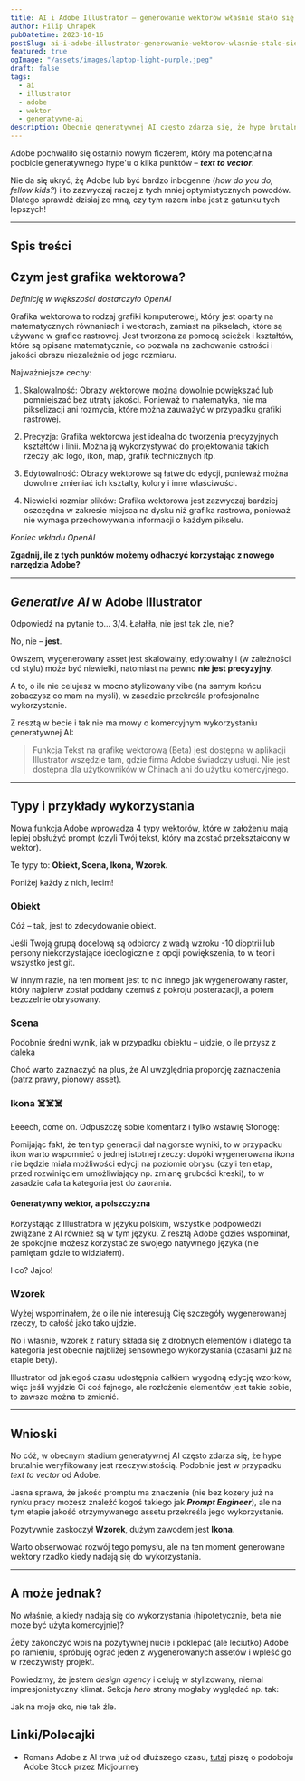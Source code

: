 ```yaml
---
title: AI i Adobe Illustrator – generowanie wektorów właśnie stało się faktem (i działa dokładnie tak, jak się spodziewasz)
author: Filip Chrapek
pubDatetime: 2023-10-16
postSlug: ai-i-adobe-illustrator-generowanie-wektorow-wlasnie-stalo-sie-faktem
featured: true
ogImage: "/assets/images/laptop-light-purple.jpeg"
draft: false
tags:
  - ai
  - illustrator
  - adobe
  - wektor
  - generatywne-ai
description: Obecnie generatywnej AI często zdarza się, że hype brutalnie weryfikowany jest rzeczywistością. Jak jest tym razem?
---
```



Adobe pochwaliło się ostatnio <LinkExternal href="https://helpx.adobe.com/pl/illustrator/using/text-to-vector-graphic.html?trackingid=QGMZPBRY&mv=in-product&mv2=ai">nowym ficzerem</LinkExternal>, który ma potencjał na podbicie generatywnego hype'u o kilka punktów – ***text to vector***.

Nie da się ukryć, żę Adobe lub być bardzo inbogenne (*how do you do, fellow kids?*) i to zazwyczaj raczej z tych mniej optymistycznych powodów. Dlatego sprawdź dzisiaj ze mną, czy tym razem inba jest z gatunku tych lepszych!

<BlogPostImage
  src={dontLie}
  alt="Snape, mówi żebyś nie kłamał"
  figcaption="Ty kiedy czytasz, że Adobe umożliwiło tworzenie oszałamiających grafik wektorowych"
/>

---

## Spis treści

## Czym jest grafika wektorowa? 

*Definicję w większości dostarczyło OpenAI*

<LinkExternal href="https://www.adobe.com/pl/creativecloud/file-types/image/vector.html">Grafika wektorowa to rodzaj grafiki komputerowej</LinkExternal>, który jest oparty na matematycznych równaniach i wektorach, zamiast na pikselach, które są używane w grafice rastrowej. Jest tworzona za pomocą ścieżek i kształtów, które są opisane matematycznie, co pozwala na zachowanie ostrości i jakości obrazu niezależnie od jego rozmiaru. 

Najważniejsze cechy:

1. Skalowalność: Obrazy wektorowe można dowolnie powiększać lub pomniejszać bez utraty jakości. Ponieważ to matematyka, nie ma pikselizacji ani rozmycia, które można zauważyć w przypadku grafiki rastrowej.
    
2. Precyzja: Grafika wektorowa jest idealna do tworzenia precyzyjnych kształtów i linii. Można ją wykorzystywać do projektowania takich rzeczy jak: logo, ikon, map, grafik technicznych itp.
    
3. Edytowalność: Obrazy wektorowe są łatwe do edycji, ponieważ można dowolnie zmieniać ich kształty, kolory i inne właściwości.
    
4. Niewielki rozmiar plików: Grafika wektorowa jest zazwyczaj bardziej oszczędna w zakresie miejsca na dysku niż grafika rastrowa, ponieważ nie wymaga przechowywania informacji o każdym pikselu.

*Koniec wkładu OpenAI*

**Zgadnij, ile z tych punktów możemy odhaczyć korzystając z nowego narzędzia Adobe?**

---

## *Generative AI* w Adobe Illustrator

Odpowiedź na pytanie to... 3/4. Łałałiła, nie jest tak źle, nie?

No, nie – **jest**. 

Owszem, wygenerowany asset jest skalowalny, edytowalny i (w zależności od stylu) może być niewielki, natomiast na pewno **nie jest precyzyjny.**

A to, o ile nie celujesz w mocno stylizowany vibe (na samym końcu zobaczysz co mam na myśli), w zasadzie przekreśla profesjonalne wykorzystanie.

<Callout>
Z resztą w becie i tak nie ma mowy o komercyjnym wykorzystaniu generatywnej AI:

>Funkcja Tekst na grafikę wektorową (Beta) jest dostępna w aplikacji Illustrator wszędzie tam, gdzie firma Adobe świadczy usługi. Nie jest dostępna dla użytkowników w Chinach ani do użytku komercyjnego.
</Callout>

---

## Typy i przykłady wykorzystania

Nowa funkcja Adobe wprowadza 4 typy wektorów, które w założeniu mają lepiej obsłużyć prompt (czyli Twój tekst, który ma zostać przekształcony w wektor).

Te typy to: **Obiekt, Scena, Ikona, Wzorek.**

Poniżej każdy z nich, lecim!

### Obiekt

<BlogPostImage
  src={object}
  alt="Przykłady wygenerowania wektorów o typie Obiekt"
  figcaption="Przykłady wygenerowania wektorów o typie Obiekt"
/>

Cóż – tak, jest to zdecydowanie obiekt.

Jeśli Twoją grupą docelową są odbiorcy z wadą wzroku -10 dioptrii lub persony niekorzystające ideologicznie z opcji powiększenia, to w teorii wszystko jest git.

W innym razie, na ten moment jest to nic innego jak wygenerowany raster, który najpierw został poddany czemuś z pokroju posterazacji, a potem bezczelnie obrysowany. 

### Scena

<BlogPostImage
  src={scene}
  alt="Przykłady wygenerowania wektorów o typie Scena"
  figcaption="Przykłady wygenerowania wektorów o typie Scena"
/>

Podobnie średni wynik, jak w przypadku obiektu – ujdzie, o ile przysz z daleka

Choć warto zaznaczyć na plus, że AI uwzględnia proporcję zaznaczenia (patrz prawy, pionowy asset).

### Ikona ☠️☠️☠️

<BlogPostImage
  src={icon}
  alt="Przykłady wygenerowania wektorów o typie Ikona"
  figcaption="Przykłady wygenerowania wektorów o typie Ikona"
/>

Eeeech, come on. Odpuszczę sobie komentarz i tylko wstawię Stonogę:

<BlogPostImage
  src={szkodaStrzepic}
  alt="Stonoga mówi, że szkoda"
  figcaption=""
/>

Pomijając fakt, że ten typ generacji dał najgorsze wyniki, to w przypadku ikon warto wspomnieć o jednej istotnej rzeczy: dopóki wygenerowana ikona nie będzie miała możliwości edycji na poziomie obrysu (czyli ten etap, przed rozwinięciem umożliwiający np. zmianę grubości kreski), to w zasadzie cała ta kategoria jest do zaorania.

#### Generatywny wektor, a polszczyzna

Korzystając z Illustratora w języku polskim, wszystkie podpowiedzi związane z AI również są w tym języku. Z resztą Adobe gdzieś wspominał, że spokojnie możesz korzystać ze swojego natywnego języka (nie pamiętam gdzie to widziałem).

I co? Jajco!

<BlogPostImage
  src={iconPl}
  alt="Przykłady wygenerowania wektorów o typie Ikona"
  figcaption="Adobe Illustrator i ponglish, czyli thank you from the mountain za takie potworki"
/>

### Wzorek

<BlogPostImage
  src={patter}
  alt="Przykłady wygenerowania wektorów o typie Wzorek"
  figcaption="Przykłady wygenerowania wektorów o typie Wzorek"
/>

Wyżej wspominałem, że o ile nie interesują Cię szczegóły wygenerowanej rzeczy, to całość jako tako ujdzie.

No i właśnie, wzorek z natury składa się z drobnych elementów i dlatego ta kategoria jest obecnie najbliżej sensownego wykorzystania (czasami już na etapie bety).

Illustrator od jakiegoś czasu udostępnia całkiem wygodną edycję wzorków, więc jeśli wyjdzie Ci coś fajnego, ale rozłożenie elementów jest takie sobie, to zawsze można to zmienić.

---

## Wnioski

No cóż, w obecnym stadium generatywnej AI często zdarza się, że hype brutalnie weryfikowany jest rzeczywistością. Podobnie jest w przypadku *text to vector* od Adobe.

Jasna sprawa, że jakość promptu ma znaczenie (nie bez kozery już na rynku pracy możesz znaleźć kogoś takiego jak <LinkExternal href="https://www.pracuj.pl/praca/prompt-engineer-warszawa-czerniakowska-87a,oferta,1002513338">***Prompt Engineer***</LinkExternal>), ale na tym etapie jakość otrzymywanego assetu przekreśla jego wykorzystanie.

Pozytywnie zaskoczył **Wzorek**, dużym zawodem jest **Ikona**. 

Warto obserwować rozwój tego pomysłu, ale na ten moment generowane wektory rzadko kiedy nadają się do wykorzystania.

---

## A może jednak?

No właśnie, a kiedy nadają się do wykorzystania (hipotetycznie, beta nie może być użyta komercyjnie)?

Żeby zakończyć wpis na pozytywnej nucie i poklepać (ale leciutko) Adobe po ramieniu, spróbuję ograć jeden z wygenerowanych assetów i wpleść go w rzeczywisty projekt.

Powiedzmy, że jestem *design agency* i celuję w stylizowany, niemal impresjonistyczny klimat. Sekcja *hero* strony mogłaby wyglądać np. tak:

<BlogPostImage
  src={hero}
  alt="Wykorzystanie wygenerowanego wektora w praktyce"
  figcaption="Wykorzystanie wygenerowanego wektora w praktyce"
/>

Jak na moje oko, nie tak źle.

## Linki/Polecajki

- Romans Adobe z AI trwa już od dłuższego czasu, [tutaj](/wpisy/midjourney-ai-w-adobe-stock/) piszę o podoboju Adobe Stock przez Midjourney

